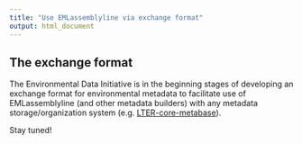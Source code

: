 ```yaml
---
title: "Use EMLassemblyline via exchange format"
output: html_document
---
```


## The exchange format

The Environmental Data Initiative is in the beginning stages of developing an exchange format for environmental metadata to facilitate use of EMLassemblyline (and other metadata builders) with any metadata storage/organization system (e.g. [LTER-core-metabase](https://github.com/lter/LTER-core-metabase)).

Stay tuned!

